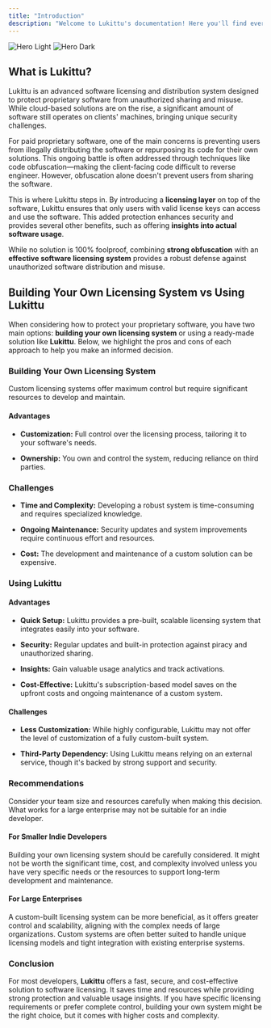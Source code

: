 ```yaml
---
title: "Introduction"
description: "Welcome to Lukittu's documentation! Here you'll find everything you need to get started licensing your software."
---
```


<img
  className="block dark:hidden"
  src="/images/hero-light.png"
  alt="Hero Light"
/>
<img
  className="hidden dark:block"
  src="/images/hero-dark.png"
  alt="Hero Dark"
/>

## What is Lukittu?

Lukittu is an advanced software licensing and distribution system designed to protect proprietary software from unauthorized sharing and misuse. While cloud-based solutions are on the rise, a significant amount of software still operates on clients' machines, bringing unique security challenges.

For paid proprietary software, one of the main concerns is preventing users from illegally distributing the software or repurposing its code for their own solutions. This ongoing battle is often addressed through techniques like code obfuscation—making the client-facing code difficult to reverse engineer. However, obfuscation alone doesn't prevent users from sharing the software.

This is where Lukittu steps in. By introducing a **licensing layer** on top of the software, Lukittu ensures that only users with valid license keys can access and use the software. This added protection enhances security and provides several other benefits, such as offering **insights into actual software usage**.

While no solution is 100% foolproof, combining **strong obfuscation** with an **effective software licensing system** provides a robust defense against unauthorized software distribution and misuse.

## Building Your Own Licensing System vs Using Lukittu

When considering how to protect your proprietary software, you have two main options: **building your own licensing system** or using a ready-made solution like **Lukittu**. Below, we highlight the pros and cons of each approach to help you make an informed decision.

### Building Your Own Licensing System

<Note>
  Custom licensing systems offer maximum control but require significant
  resources to develop and maintain.
</Note>

#### Advantages

- **Customization:** Full control over the licensing process, tailoring it to your software's needs.

- **Ownership:** You own and control the system, reducing reliance on third parties.

### Challenges

- **Time and Complexity:** Developing a robust system is time-consuming and requires specialized knowledge.

- **Ongoing Maintenance:** Security updates and system improvements require continuous effort and resources.

- **Cost:** The development and maintenance of a custom solution can be expensive.

### Using Lukittu

#### Advantages

- **Quick Setup:** Lukittu provides a pre-built, scalable licensing system that integrates easily into your software.

- **Security:** Regular updates and built-in protection against piracy and unauthorized sharing.

- **Insights:** Gain valuable usage analytics and track activations.

- **Cost-Effective:** Lukittu's subscription-based model saves on the upfront costs and ongoing maintenance of a custom system.

#### Challenges

- **Less Customization:** While highly configurable, Lukittu may not offer the level of customization of a fully custom-built system.

- **Third-Party Dependency:** Using Lukittu means relying on an external service, though it's backed by strong support and security.

### Recommendations

<Warning>
  Consider your team size and resources carefully when making this decision.
  What works for a large enterprise may not be suitable for an indie developer.
</Warning>

#### For Smaller Indie Developers

Building your own licensing system should be carefully considered. It might not be worth the significant time, cost, and complexity involved unless you have very specific needs or the resources to support long-term development and maintenance.

#### For Large Enterprises

A custom-built licensing system can be more beneficial, as it offers greater control and scalability, aligning with the complex needs of large organizations. Custom systems are often better suited to handle unique licensing models and tight integration with existing enterprise systems.

### Conclusion

For most developers, **Lukittu** offers a fast, secure, and cost-effective solution to software licensing. It saves time and resources while providing strong protection and valuable usage insights. If you have specific licensing requirements or prefer complete control, building your own system might be the right choice, but it comes with higher costs and complexity.
